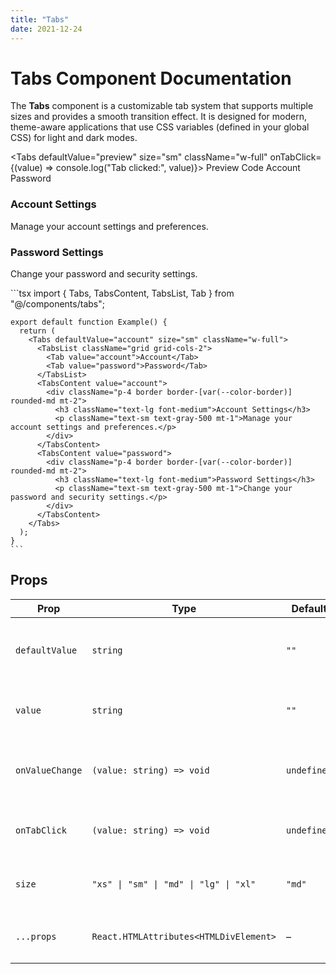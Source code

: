 ```yaml
---
title: "Tabs"
date: 2021-12-24
---
```


# Tabs Component Documentation

The **Tabs** component is a customizable tab system that supports multiple sizes and provides a smooth transition effect. It is designed for modern, theme-aware applications that use CSS variables (defined in your global CSS) for light and dark modes.

<Tabs defaultValue="preview" size="sm" className="w-full" onTabClick={(value) => console.log("Tab clicked:", value)}>
  <TabsList className="grid w-[30%] grid-cols-2">
    <Tab value="preview">Preview</Tab>
    <Tab value="code">Code</Tab>
  </TabsList>
  <TabsContent value="preview">
    <Preview>
      <Tabs defaultValue="account" size="sm" className="w-auto">
        <TabsList className="grid grid-cols-2">
          <Tab value="account">Account</Tab>
          <Tab value="password">Password</Tab>
        </TabsList>
        <TabsContent value="account">
          <div className="p-4 border border-[var(--color-border)] rounded-md mt-2">
            <h3 className="text-lg font-medium">Account Settings</h3>
            <p className="text-sm text-gray-500 mt-1">Manage your account settings and preferences.</p>
          </div>
        </TabsContent>
        <TabsContent value="password">
          <div className="p-4 border border-[var(--color-border)] rounded-md mt-2">
            <h3 className="text-lg font-medium">Password Settings</h3>
            <p className="text-sm text-gray-500 mt-1">Change your password and security settings.</p>
          </div>
        </TabsContent>
      </Tabs>
    </Preview>
  </TabsContent>
  <TabsContent value="code">
    ```tsx
    import { Tabs, TabsContent, TabsList, Tab } from "@/components/tabs";
    
    export default function Example() {
      return (
        <Tabs defaultValue="account" size="sm" className="w-full">
          <TabsList className="grid grid-cols-2">
            <Tab value="account">Account</Tab>
            <Tab value="password">Password</Tab>
          </TabsList>
          <TabsContent value="account">
            <div className="p-4 border border-[var(--color-border)] rounded-md mt-2">
              <h3 className="text-lg font-medium">Account Settings</h3>
              <p className="text-sm text-gray-500 mt-1">Manage your account settings and preferences.</p>
            </div>
          </TabsContent>
          <TabsContent value="password">
            <div className="p-4 border border-[var(--color-border)] rounded-md mt-2">
              <h3 className="text-lg font-medium">Password Settings</h3>
              <p className="text-sm text-gray-500 mt-1">Change your password and security settings.</p>
            </div>
          </TabsContent>
        </Tabs>
      );
    }
    ```
  </TabsContent>
</Tabs>

## Props

| Prop          | Type                                              | Default   | Description                                                         |
|--------------|--------------------------------------------------|-----------|---------------------------------------------------------------------|
| `defaultValue` | `string`                                        | `""`       | The initial active tab when the component mounts.                  |
| `value`       | `string`                                        | `""`       | The controlled value of the active tab.                            |
| `onValueChange` | `(value: string) => void`                     | `undefined` | Callback function when the active tab changes.                      |
| `onTabClick`  | `(value: string) => void`                       | `undefined` | Callback function when a tab is clicked.                           |
| `size`        | `"xs" \| "sm" \| "md" \| "lg" \| "xl"`       | `"md"`     | Controls the size of the tab buttons.                              |
| `...props`    | `React.HTMLAttributes<HTMLDivElement>`         | –         | Supports all standard `div` attributes.                            |

